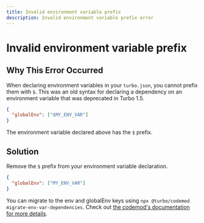 ```yaml
---
title: Invalid environment variable prefix
description: Invalid environment variable prefix error
---
```


# Invalid environment variable prefix

## Why This Error Occurred

When declaring environment variables in your `turbo.json`, you cannot prefix them with `$`. This
was an old syntax for declaring a dependency on an environment variable that was deprecated in Turbo 1.5.

```json
{
  "globalEnv": ["$MY_ENV_VAR"]
}
```

The environment variable declared above has the `$` prefix.

## Solution

Remove the `$` prefix from your environment variable declaration.

```json
{
  "globalEnv": ["MY_ENV_VAR"]
}
```

You can migrate to the env and globalEnv keys using `npx @turbo/codemod migrate-env-var-dependencies`.
Check out [the codemod's documentation for more details](/repo/docs/reference/codemods#migrate-env-var-dependencies).
